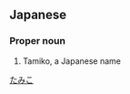 ==Japanese==
{{ja-kanjitab|田|実|子}}

===Proper noun===
{{ja-pos|proper|たみこ}}
# Tamiko, a Japanese name

[[Category:ja:Names|たみこ]]